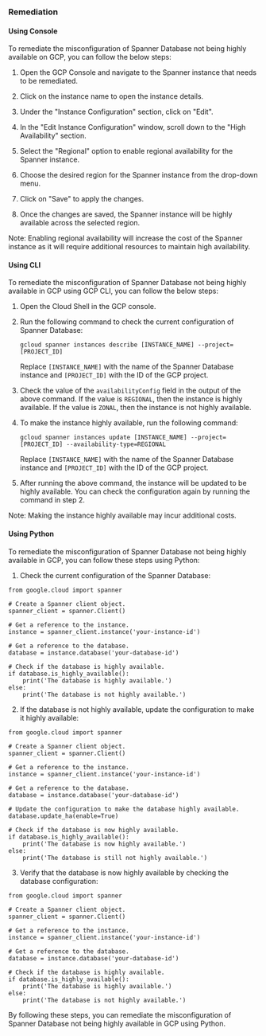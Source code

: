 ### Remediation

#### Using Console

To remediate the misconfiguration of Spanner Database not being highly available on GCP, you can follow the below steps:

1. Open the GCP Console and navigate to the Spanner instance that needs to be remediated.

2. Click on the instance name to open the instance details.

3. Under the "Instance Configuration" section, click on "Edit".

4. In the "Edit Instance Configuration" window, scroll down to the "High Availability" section.

5. Select the "Regional" option to enable regional availability for the Spanner instance.

6. Choose the desired region for the Spanner instance from the drop-down menu.

7. Click on "Save" to apply the changes.

8. Once the changes are saved, the Spanner instance will be highly available across the selected region.

Note: Enabling regional availability will increase the cost of the Spanner instance as it will require additional resources to maintain high availability.

#### Using CLI

To remediate the misconfiguration of Spanner Database not being highly available in GCP using GCP CLI, you can follow the below steps:

1. Open the Cloud Shell in the GCP console.

2. Run the following command to check the current configuration of Spanner Database:

   ```
   gcloud spanner instances describe [INSTANCE_NAME] --project=[PROJECT_ID]
   ```

   Replace `[INSTANCE_NAME]` with the name of the Spanner Database instance and `[PROJECT_ID]` with the ID of the GCP project.

3. Check the value of the `availabilityConfig` field in the output of the above command. If the value is `REGIONAL`, then the instance is highly available. If the value is `ZONAL`, then the instance is not highly available.

4. To make the instance highly available, run the following command:

   ```
   gcloud spanner instances update [INSTANCE_NAME] --project=[PROJECT_ID] --availability-type=REGIONAL
   ```

   Replace `[INSTANCE_NAME]` with the name of the Spanner Database instance and `[PROJECT_ID]` with the ID of the GCP project.

5. After running the above command, the instance will be updated to be highly available. You can check the configuration again by running the command in step 2.

Note: Making the instance highly available may incur additional costs.

#### Using Python

To remediate the misconfiguration of Spanner Database not being highly available in GCP, you can follow these steps using Python:

1. Check the current configuration of the Spanner Database:
```
from google.cloud import spanner

# Create a Spanner client object.
spanner_client = spanner.Client()

# Get a reference to the instance.
instance = spanner_client.instance('your-instance-id')

# Get a reference to the database.
database = instance.database('your-database-id')

# Check if the database is highly available.
if database.is_highly_available():
    print('The database is highly available.')
else:
    print('The database is not highly available.')
```

2. If the database is not highly available, update the configuration to make it highly available:
```
from google.cloud import spanner

# Create a Spanner client object.
spanner_client = spanner.Client()

# Get a reference to the instance.
instance = spanner_client.instance('your-instance-id')

# Get a reference to the database.
database = instance.database('your-database-id')

# Update the configuration to make the database highly available.
database.update_ha(enable=True)

# Check if the database is now highly available.
if database.is_highly_available():
    print('The database is now highly available.')
else:
    print('The database is still not highly available.')
```

3. Verify that the database is now highly available by checking the database configuration:
```
from google.cloud import spanner

# Create a Spanner client object.
spanner_client = spanner.Client()

# Get a reference to the instance.
instance = spanner_client.instance('your-instance-id')

# Get a reference to the database.
database = instance.database('your-database-id')

# Check if the database is highly available.
if database.is_highly_available():
    print('The database is highly available.')
else:
    print('The database is not highly available.')
```

By following these steps, you can remediate the misconfiguration of Spanner Database not being highly available in GCP using Python.

